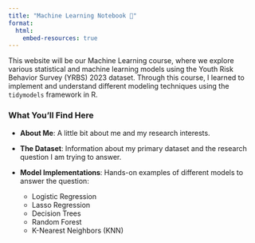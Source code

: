 ```yaml
---
title: "Machine Learning Notebook 👀"
format: 
  html: 
    embed-resources: true
---
```


This website will be our Machine Learning course, where we explore various statistical and machine learning models using the Youth Risk Behavior Survey (YRBS) 2023 dataset. Through this course, I learned to implement and understand different modeling techniques using the `tidymodels` framework in R.

### What You'll Find Here

- **About Me**: A little bit about me and my research interests.
- **The Dataset**: Information about my primary dataset and the research question I am trying to answer.
-   **Model Implementations**: Hands-on examples of different models to answer the question:

    -   Logistic Regression
    -   Lasso Regression
    -   Decision Trees
    -   Random Forest
    -   K-Nearest Neighbors (KNN)
